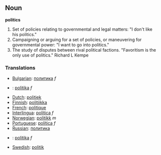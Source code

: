 ==Noun==
'''politics'''

#Set of policies relating to governmental and legal matters: "I don't like his politics."
#Campaigning or arguing for a set of policies, or maneuvering for governmental power: "I want to go into politics."
#The study of disputes between rival political factions. "Favoritism is the only use of politics." Richard L Kempe

===Translations===
*[[Bulgarian]]: [[политика]] ''f''
*{{cz}}: [[politika]] ''f''
*[[Dutch]]: [[politiek]] '' ''
*[[Finnish]]: [[politiikka]]
*[[French]]: [[politique]]
*[[Interlingua]]: [[politica]] ''f''
*[[Norwegian]]: [[politikk]] ''m''
*[[Portuguese]]: [[política]] ''f''
*[[Russian]]: [[политика]]
*{{sk}}: [[politika#Slovak|politika]] ''f''
*[[Swedish]]: [[politik]]
